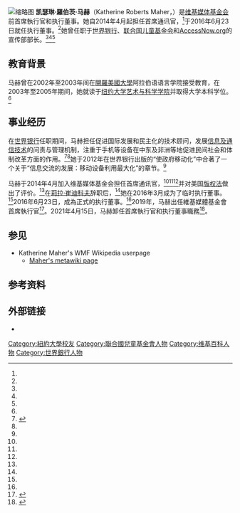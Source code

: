 {{Infobox person
| name = 凯瑟琳·马赫
| image = Katherine Maher.jpg
| caption = 摄于2016年
| birth_date = {{birth date and age|1983|04|18}}
| birth_place = [[美國|美國]][[康乃狄克州|康乃狄克州]][[威爾頓_(康乃狄克州)|威爾頓]]
| nationality = {{USA}}
| alma_mater = [[纽约大学|纽约大学]]
| occupation = [[维基媒体基金会|维基媒体基金会]]执行董事
| website = {{URL|https://twitter.com/krmaher|Twitter.com/KRMaher}}
| module = {{Listen| embed=yes |filename = Katherine Maher voice.ogg
|title =凯瑟琳·马赫自我介绍 |type = speech |description = 录制于2016年6月}}
}}
[[File:Group_photo_of_Wikimedians_Meetup_With_Katherine_Maher_-_WikiConference_India_-CGC_-IMG_5330.jpg|缩略图]]
'''凯瑟琳·羅伯茨·马赫'''（Katherine Roberts Maher，{{bd|1983年|4月18日}}）是[[维基媒体基金会|维基媒体基金会]]前首席執行官和执行董事。她自2014年4月起担任首席通讯官，<ref name="Wikimedia-CCO-Appointment-2014"/>于2016年6月23日就任执行董事。<ref name="wmf_ed"/>她曾任职于[[世界银行|世界银行]]、[[联合国儿童基金会|联合国儿童基金会]]和[[AccessNow.org|AccessNow.org]]的宣传部部长。<ref name="Lorente"/><ref name="Wikimedia-CCO-Appointment-2014"/><ref name="atlantic"/>

== 教育背景 ==
马赫曾在2002年至2003年间在[[開羅美國大學|開羅美國大學]]阿拉伯语语言学院接受教育，在2003年至2005年期间，她就读于[[纽约大学|纽约大学]][[艺术与科学学院|艺术与科学学院]]并取得大学本科学位。<ref name="nyu"/>

== 事业经历 ==
在[[世界银行|世界银行]]任职期间，马赫担任促进国际发展和民主化的技术顾问，发展[[信息及通信技术|信息及通信技术]]的问责与管理机制，注重于手机等设备在中东及非洲等地促进民间社会和体制改革方面的作用。<ref>{{Citation|last=Wamda|title=Resisting Internet Censorship: Katherine Maher of Access at SHARE Beirut|date=2012-10-09|url=https://www.youtube.com/watch?v=VM3OPNwGOFg|accessdate=2016-12-13|archive-date=2017-08-12|archive-url=https://web.archive.org/web/20170812053415/https://www.youtube.com/watch?v=VM3OPNwGOFg|dead-url=no}}</ref><ref name="youthfortechnology"/>她于2012年在世界银行出版的“使政府移动化”中合著了一个关于“信息交流的发展：移动设备利用最大化”的章节。<ref name="Worldbank book"/>

马赫于2014年4月加入维基媒体基金会担任首席通讯官，<ref name="Wikimedia-CCO-Appointment-2014"/><ref name="TechRadar-Wikipedia15-2016"/><ref name="PRWeek-CCO-Position-2014"/>并对美国[[版权法|版权法]]做出了评价。<ref name="WPOST"/>在[[莉拉·崔迪科夫|莉拉·崔迪科夫]]辞职后，<ref name="Tretikov"/>她在2016年3月成为了临时执行董事。<ref name="Lorente"/>2016年6月23日，成為正式的执行董事。<ref name="wmf_ed"/>2019年，马赫出任維基媒體基金會首席執行官<ref name=":0">{{Cite web|date=2021-02-04|title=Wikimedia Foundation CEO Katherine Maher to Step Down in April 2021|url=https://wikimediafoundation.org/news/2021/02/04/wikimedia-foundation-ceo-katherine-maher-to-step-down-in-april-2021/|access-date=2021-02-06|website=Wikimedia Foundation|language=en-US|archive-date=2021-02-04|archive-url=https://web.archive.org/web/20210204195320/https://wikimediafoundation.org/news/2021/02/04/wikimedia-foundation-ceo-katherine-maher-to-step-down-in-april-2021/}}</ref>。2021年4月15日，马赫卸任首席執行官和执行董事職務<ref>{{Cite web |url=https://www.cnbeta.com/articles/tech/1087209.htm |title=维基百科的Katherine Maher时代即将圆满谢幕 创造诸多辉煌成就 |access-date=2021-02-05 |archive-date=2021-02-22 |archive-url=https://web.archive.org/web/20210222093523/https://www.cnbeta.com/articles/tech/1087209.htm }}</ref>。

== 参见 ==
* Katherine Maher's WMF Wikipedia userpage
** [[m:User:Katherine_(WMF)|Maher's metawiki page]]

== 参考资料 ==
{{Reflist|30em|refs=
<ref name="youthfortechnology">{{cite web |url = http://www.youthfortechnology.org/people-katherine-maher/ |title = People – Katherine Maher |publisher = Youth for Technology Foundation |accessdate = 2016-03-11 |deadurl = yes |archiveurl = https://web.archive.org/web/20160313050923/http://www.youthfortechnology.org/people-katherine-maher/ |archivedate = 2016年3月13日 }}</ref>
<ref name="PRWeek-CCO-Position-2014">{{cite web |last1 = Bradley |first1 = Diana |url = http://www.prweek.com/article/1294445/wikimedia-hires-maher-fill-chief-comms-role |title = Katherine Maher joins the Wikimedia Foundation as Chief Communications Officer |publisher = ''PRWeek'' |accessdate = 2016-03-11 |date = 2014-05-15 |archive-date = 2020-10-22 |archive-url = https://web.archive.org/web/20201022012356/https://www.prweek.com/article/1294445/wikimedia-hires-maher-fill-chief-comms-role |dead-url = no }}</ref>
<ref name="Wikimedia-CCO-Appointment-2014">{{cite web |url = http://blog.wikimedia.org/2014/04/15/katherine-maher-joins-foundation-chief-communications-officer/ |title = Katherine Maher joins the Wikimedia Foundation as Chief Communications Officer |publisher = Wikimedia Foundation |accessdate = 2016-03-11 |date = 2014-04-15 |archive-date = 2019-04-02 |archive-url = https://web.archive.org/web/20190402080821/https://blog.wikimedia.org/2014/04/15/katherine-maher-joins-foundation-chief-communications-officer/ |dead-url = no }}</ref>
<ref name="TechRadar-Wikipedia15-2016">{{cite web |url = http://www.techradar.com/news/internet/wikipedia-is-still-disrupting-after-15-years-1313225 |title = Wikipedia is still disrupting after 15 years |last = Fitzsimmons |first = Michelle |date = 2016-01-16 |work = Tech Radar |accessdate = 2016-03-11 |archive-date = 2020-11-08 |archive-url = https://web.archive.org/web/20201108105053/http://www.techradar.com/news/internet/wikipedia-is-still-disrupting-after-15-years-1313225 |dead-url = no }}</ref>
<ref name="WPOST">{{cite news |title = If a monkey takes a selfie in the forest, who owns the copyright? No one, says Wikimedia. |last = Phillip |first = Abby |date = 2014-08-06 |work = The Washington Post |agency = WP Company Llc |url = https://www.washingtonpost.com/news/the-intersect/wp/2014/08/06/if-a-monkey-takes-a-selfie-in-the-forest-who-owns-the-copyright-no-one-says-wikimedia/ |accessdate = 2016-07-18 |archive-date = 2020-09-23 |archive-url = https://web.archive.org/web/20200923101040/https://www.washingtonpost.com/news/the-intersect/wp/2014/08/06/if-a-monkey-takes-a-selfie-in-the-forest-who-owns-the-copyright-no-one-says-wikimedia |dead-url = no }}</ref>
<ref name="Lorente">{{cite news |url = https://blog.wikimedia.org/2016/03/16/board-welcomes-katherine-maher/ |title = Wikimedia Foundation Board of Trustees welcomes Katherine Maher as interim Executive Director |last = Lorente |first = Patricio |date = 2016-03-16 |publisher = Wikimedia Foundation |accessdate = 2016-03-17 |archive-date = 2019-12-18 |archive-url = https://web.archive.org/web/20191218081750/https://blog.wikimedia.org/2016/03/16/board-welcomes-katherine-maher/ |dead-url = no }}</ref>
<ref name=Tretikov>{{cite web |url = https://lists.wikimedia.org/pipermail/wikimedia-l/2016-February/082470.html |title = Thank you for our time together. |last1 = Tretikov |first1 = Lila |last2 =  |first2 =  |date = 2016-02-25 |website = wikimedia.org |publisher = [[Wikimedia_Foundation|Wikimedia Foundation]] |access-date = 2016-08-15 |quote =  |archive-date = 2017-02-24 |archive-url = https://web.archive.org/web/20170224121356/https://lists.wikimedia.org/pipermail/wikimedia-l/2016-February/082470.html |dead-url = no }}</ref>

<ref name="Worldbank book">{{cite book |author1 = Siddhartha Raja |author2 = Samia Melhem |author3 = Matthew Cruse |author4 = Joshua Goldstein |author5 = Katherine Maher |author6 = Michael Minges |author7 = Priya Surya |year = 2012 |chapter = Making Government Mobile |title = Information and Communications for Development: Maximizing Mobile |url = http://siteresources.worldbank.org/EXTINFORMATIONANDCOMMUNICATIONANDTECHNOLOGIES/Resources/IC4D-2012-Report.pdf |type =  |series =  |language =  |volume =  |issue =  |location = Washington D.C. |publisher = [[World_Bank|World Bank]] |publication-date = 2012 |page =  |pages = 87–102 |access-date = 2016-12-12 |archive-url = https://web.archive.org/web/20160410012846/http://siteresources.worldbank.org/EXTINFORMATIONANDCOMMUNICATIONANDTECHNOLOGIES/Resources/IC4D-2012-Report.pdf |archive-date = 2016-04-10 |dead-url = yes }}</ref>
<ref name="atlantic">{{cite web |url = http://www.politico.com/magazine/story/2014/03/control-of-the-internet-104830_Page2.html#.Vu3VynAkKuU |work = Politico |date = 2014-03-19 |access-date = 2016-03-19 |title = No, the U.S. Isn't 'Giving Up Control' of the Internet |archive-date = 2020-08-06 |archive-url = https://web.archive.org/web/20200806003629/https://www.politico.com/magazine/story/2014/03/control-of-the-internet-104830_Page2.html#.Vu3VynAkKuU |dead-url = no }}</ref>
<ref name="nyu">{{cite journal |url = https://www.nyu.edu/alumni.magazine/issue22/pdf/NYU22.pdf |date = Spring 2014 |work = NYU Alumni Magazine |page = 59 |title = NYU Class Notes |journal =  |access-date = 2016-12-12 |archive-date = 2018-09-30 |archive-url = https://web.archive.org/web/20180930033827/https://www.nyu.edu/alumni.magazine/issue22/pdf/NYU22.pdf |dead-url = no }}</ref>
<ref name="wmf_ed">{{cite web |url = https://blog.wikimedia.org/2016/06/24/katherine-maher-executive-director/ |title = Foundation Board appoints Katherine Maher as Executive Director |publisher = Wikimedia Foundation |accessdate = 2016-06-24 |archive-date = 2016-08-09 |archive-url = https://web.archive.org/web/20160809200708/https://blog.wikimedia.org/2016/06/24/katherine-maher-executive-director/ |dead-url = no }}</ref>
}}

== 外部链接 ==
* {{C-SPAN|Katherine Maher}}

{{维基百科}}
{{维基媒体基金会}}

{{Authority control}}

{{DEFAULTSORT:Maher, Katherine}}
[[Category:紐約大學校友|Category:紐約大學校友]]
[[Category:聯合國兒童基金會人物|Category:聯合國兒童基金會人物]]
[[Category:维基百科人物|Category:维基百科人物]]
[[Category:世界銀行人物|Category:世界銀行人物]]